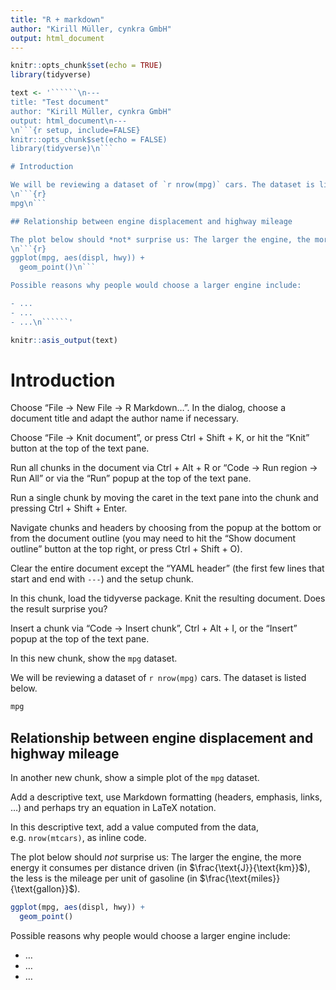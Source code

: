 ```yaml
---
title: "R + markdown"
author: "Kirill Müller, cynkra GmbH"
output: html_document
---
```


```r
knitr::opts_chunk$set(echo = TRUE)
library(tidyverse)
```

```r
text <- '``````\n---
title: "Test document"
author: "Kirill Müller, cynkra GmbH"
output: html_document\n---
\n```{r setup, include=FALSE}
knitr::opts_chunk$set(echo = FALSE)
library(tidyverse)\n```

# Introduction

We will be reviewing a dataset of `r nrow(mpg)` cars. The dataset is listed below.
\n```{r}
mpg\n```

## Relationship between engine displacement and highway mileage

The plot below should *not* surprise us: The larger the engine, the more energy it consumes per distance driven (in $\\frac{\\text{J}}{\\text{km}}$), the less is the mileage per unit of gasoline (in $\\frac{\\text{miles}}{\\text{gallon}}$).
\n```{r}
ggplot(mpg, aes(displ, hwy)) +
  geom_point()\n```

Possible reasons why people would choose a larger engine include:

- ...
- ...
- ...\n``````'

knitr::asis_output(text)
```


# Introduction

Choose "File → New File → R Markdown...". In the dialog, choose a document title and adapt the author name if necessary.

Choose "File → Knit document", or press Ctrl + Shift + K, or hit the "Knit" button at the top of the text pane.

Run all chunks in the document via Ctrl + Alt + R or "Code → Run region → Run All" or via the "Run" popup at the top of the text pane.

Run a single chunk by moving the caret in the text pane into the chunk and pressing Ctrl + Shift + Enter.

Navigate chunks and headers by choosing from the popup at the bottom or from the document outline (you may need to hit the "Show document outline" button at the top right, or press Ctrl + Shift + O).

Clear the entire document except the "YAML header" (the first few lines that start and end with `---`) and the setup chunk.

In this chunk, load the tidyverse package. Knit the resulting document. Does the result surprise you?

Insert a chunk via "Code → Insert chunk", Ctrl + Alt + I, or the "Insert" popup at the top of the text pane.

In this new chunk, show the `mpg` dataset.

We will be reviewing a dataset of `r nrow(mpg)` cars. The dataset is listed below.

```r
mpg
```

## Relationship between engine displacement and highway mileage

In another new chunk, show a simple plot of the `mpg` dataset.

Add a descriptive text, use Markdown formatting (headers, emphasis, links, ...) and perhaps try an equation in LaTeX notation.

In this descriptive text, add a value computed from the data, e.g. `nrow(mtcars)`, as inline code.

The plot below should *not* surprise us: The larger the engine, the more energy it consumes per distance driven (in $\frac{\text{J}}{\text{km}}$), the less is the mileage per unit of gasoline (in $\frac{\text{miles}}{\text{gallon}}$).

```r
ggplot(mpg, aes(displ, hwy)) +
  geom_point()
```

Possible reasons why people would choose a larger engine include:

- ...
- ...
- ...
